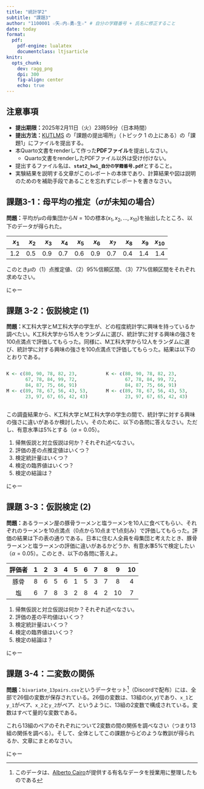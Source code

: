 ```yaml
---
title: "統計学2"
subtitle: "課題3"
author: "1100001 ☆矢☆内☆勇☆生☆" # 自分の学籍番号 + 氏名に修正すること
date: today
format:
  pdf:
    pdf-engine: lualatex
    documentclass: ltjsarticle
knitr: 
  opts_chunk: 
    dev: ragg_png
    dpi: 300
    fig-align: center
    echo: true
---
```


## 注意事項

- **提出期限：**2025年2月11日（火）23時59分（日本時間）
- **提出方法：**[KUTLMS](https://lms.kochi-tech.ac.jp/course/view.php?id=2797) の「課題の提出場所」（トピック 1 の上にある）の「課題1」にファイルを提出する。
- 本Quarto文書をrenderして作った**PDFファイル**を提出しなさい。
  - Quarto文書をrenderしたPDFファイル以外は受け付けない。
- 提出するファイル名は、**`stat2_hw1_自分の学籍番号.pdf`**とすること。
- 実験結果を説明する文章がこのレポートの本体であり、計算結果や図は説明のためのを補助手段であることを忘れずにレポートを書きなさい。

\clearpage

## 課題3-1：母平均の推定（$\sigma$が未知の場合）

**問題：**平均が$\mu$の母集団から$N=10$の標本$(x_1, x_2, \dots, x_{10})$を抽出したところ、以下のデータが得られた。

|$x_1$ |  $x_2$ |  $x_3$ | $x_4$ | $x_5$ | $x_6$ | $x_7$ | $x_8$ | $x_9$ | $x_{10}$ |
| --: | --: |  --: |  --: |  --: |  --: |  --: |  --: |  --: |  --: |  
| 1.2 | 0.5 | 0.9 | 0.7 | 0.6 | 0.9 | 0.7 | 0.4 | 1.4 | 1.4 | 

このとき$\mu$の（1）点推定値、（2）95%信頼区間、（3）77%信頼区間をそれぞれ求めなさい。

<!-- この行の下から課題3-1のコードおよび文章を入れる。 -->

にゃー

<!-- この行の上まで課題3-1のコードおよび文章を入れる。 -->

\clearpage

## 課題 3-2：仮説検定 (1)

**問題：**K工科大学とM工科大学の学生が、どの程度統計学に興味を持っているか調べたい。K工科大学から15人をランダムに選び、統計学に対する興味の強さを100点満点で評価してもらった。同様に、M工科大学から12人をランダムに選び、統計学に対する興味の強さを100点満点で評価してもらった。結果は以下のとおりである。

:::: {.columns}
::: {.column width=49%}
```r
K <- c(80, 90, 78, 82, 23,
       67, 78, 84, 99, 72,
       84, 87, 75, 66, 91)
M <- c(89, 78, 67, 56, 43, 53,
       23, 97, 67, 65, 42, 43)
```
:::

::: {.column width=49%}
```r
K <- c(80, 90, 78, 82, 23,
       67, 78, 84, 99, 72,
       84, 87, 75, 66, 91)
M <- c(89, 78, 67, 56, 43, 53,
       23, 97, 67, 65, 42, 43)
```
:::
::::

この調査結果から、K工科大学とM工科大学の学生の間で、統計学に対する興味の強さに違いがあるか検討したい。そのために、以下の各問に答えなさい。ただし、有意水準は5%とする（$\alpha = 0.05$）。

1. 帰無仮説と対立仮説は何か？それぞれ述べなさい。
1. 評価の差の点推定値はいくつ？
1. 検定統計量はいくつ？
1. 検定の臨界値はいくつ？
1. 検定の結論は？

<!-- この行の下から課題3-2のコードおよび文章を入れる。 -->

にゃー

<!-- この行の上まで課題3-2のコードおよび文章を入れる。 -->

\clearpage

## 課題 3-3：仮説検定 (2)

**問題：**あるラーメン屋の豚骨ラーメンと塩ラーメンを10人に食べてもらい、それぞれのラーメンを10点満点（0点から10点まで1点刻み）で評価してもらった。評価の結果は下の表の通りである。日本に住む人全員を母集団と考えたとき、豚骨ラーメンと塩ラーメンの評価に違いがあるかどうか、有意水準5%で検定したい（$\alpha = 0.05$）。このとき、以下の各問に答えよ。

| 評価者|1|2|3|4|5|6|7|8| 9|10|
| :---: |:---: |:---: |:---: |:---: |:---: |:---: |:---: |:---: |:---: |:---: |
| 豚骨  |8|6|5|6|1|5|3|7| 8| 4|
| 塩    |6|7|8|3|2|8|4|2|10| 7|

1. 帰無仮説と対立仮説は何か？それぞれ述べなさい。
1. 評価の差の平均値はいくつ？
1. 検定統計量はいくつ？
1. 検定の臨界値はいくつ？
1. 検定の結論は？

<!-- この行の下から課題3-3のコードおよび文章を入れる。 -->

にゃー

<!-- この行の上まで課題3-3のコードおよび文章を入れる。 -->

\clearpage

## 課題 3-4：二変数の関係

**問題：**`bivariate_13pairs.csv`というデータセット[^dataset]（Discordで配布）には、全部で26個の変数が保存されている。26個の変数は、13組の$(x, y)$であり、`x_1`と`y_1`がペア、`x_2`と`y_2`がペア、というように、13組の2変数で構成されている。変数はすべて量的な変数である。

これら13組のペアのそれぞれについて2変数の間の関係を調べなさい（つまり13組の関係を調べる）。そして、全体としてこの課題からどのような教訓が得られるか、文章にまとめなさい。

[^dataset]: このデータは、[Alberto Cairo](https://albertocairo.com/)が提供する有名なデータを授業用に整理したものである

<!-- この行の下から課題3-4のコードおよび文章を入れる。 -->

にゃー

<!-- この行の上まで課題3-4のコードおよび文章を入れる。 -->